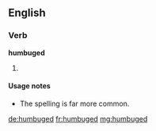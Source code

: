 ==English==

===Verb===
'''humbuged'''

# {{past of|[[humbug]]}}

====Usage notes====
* The spelling {{term|humbugged}} is far more common.

[[de:humbuged]]
[[fr:humbuged]]
[[mg:humbuged]]